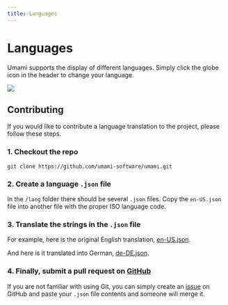 ```yaml
---
title: Languages
---
```


# Languages

Umami supports the display of different languages. Simply click the globe icon in the header to change your language.

<img src="https://static.umami.dev/website/images/docs/v1/languages.png" />

## Contributing

If you would like to contribute a language translation to the project, please follow these steps.

### 1. Checkout the repo

```shell
git clone https://github.com/umami-software/umami.git
```

### 2. Create a language `.json` file

In the `/lang` folder there should be several `.json` files. Copy the `en-US.json` file into another file with the
proper ISO language code.

### 3. Translate the strings in the `.json` file

For example, here is the original English translation, [en-US.json](https://raw.githubusercontent.com/umami-software/umami/v1/lang/en-US.json).

And here is it translated into German, [de-DE.json](https://raw.githubusercontent.com/umami-software/umami/v1/lang/de-DE.json).

### 4. Finally, submit a pull request on [GitHub](https://github.com/umami-software/umami)

If you are not familiar with using Git, you can simply create an [issue](https://github.com/umami-software/umami/issues) on GitHub
and paste your `.json` file contents and someone will merge it.
